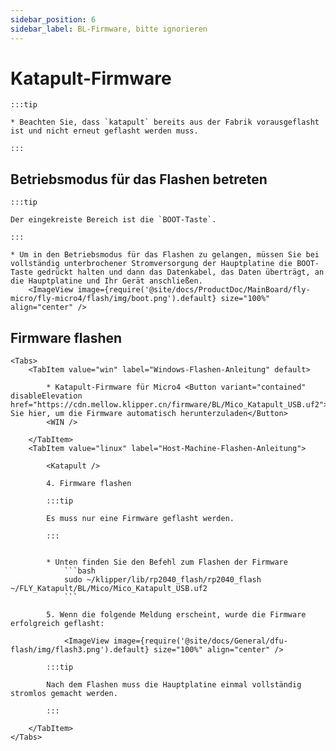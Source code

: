```yaml
---
sidebar_position: 6
sidebar_label: BL-Firmware, bitte ignorieren
---
```





# Katapult-Firmware

    :::tip

    * Beachten Sie, dass `katapult` bereits aus der Fabrik vorausgeflasht ist und nicht erneut geflasht werden muss.

    :::

## Betriebsmodus für das Flashen betreten

    :::tip

    Der eingekreiste Bereich ist die `BOOT-Taste`.

    :::

    * Um in den Betriebsmodus für das Flashen zu gelangen, müssen Sie bei vollständig unterbrochener Stromversorgung der Hauptplatine die BOOT-Taste gedrückt halten und dann das Datenkabel, das Daten überträgt, an die Hauptplatine und Ihr Gerät anschließen.
        <ImageView image={require('@site/docs/ProductDoc/MainBoard/fly-micro/fly-micro4/flash/img/boot.png').default} size="100%" align="center" />

## Firmware flashen
    <Tabs>
        <TabItem value="win" label="Windows-Flashen-Anleitung" default>

            * Katapult-Firmware für Micro4 <Button variant="contained" disableElevation href="https://cdn.mellow.klipper.cn/firmware/BL/Mico_Katapult_USB.uf2">Klicken Sie hier, um die Firmware automatisch herunterzuladen</Button>
            <WIN />
            
        </TabItem>
        <TabItem value="linux" label="Host-Machine-Flashen-Anleitung">
            
            <Katapult />

            4. Firmware flashen

            :::tip

            Es muss nur eine Firmware geflasht werden.

            :::


            * Unten finden Sie den Befehl zum Flashen der Firmware
                ```bash
                sudo ~/klipper/lib/rp2040_flash/rp2040_flash ~/FLY_Katapult/BL/Mico/Mico_Katapult_USB.uf2
                ```

            5. Wenn die folgende Meldung erscheint, wurde die Firmware erfolgreich geflasht:

                <ImageView image={require('@site/docs/General/dfu-flash/img/flash3.png').default} size="100%" align="center" />

            :::tip

            Nach dem Flashen muss die Hauptplatine einmal vollständig stromlos gemacht werden.

            :::

        </TabItem>
    </Tabs>